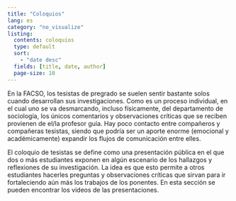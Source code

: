 ```yaml
---
title: "Coloquios"
lang: es
category: "no_visualize"
listing:
  contents: coloquios
  type: default
  sort: 
    - "date desc"
  fields: [title, date, author]
  page-size: 10
---
```


En la FACSO, los tesistas de pregrado se suelen sentir bastante solos cuando desarrollan sus investigaciones. Como es un proceso individual, en el cual uno se va desmarcando, incluso físicamente, del departamento de sociología, los únicos comentarios y observaciones críticas que se reciben provienen de el/la profesor guía. Hay poco contacto entre compañeros y compañeras tesistas, siendo que podría ser un aporte enorme (emocional y académicamente) expandir los flujos de comunicación entre elles.

El coloquio de tesistas se define como una presentación pública en el que dos o más estudiantes exponen en algún escenario de los hallazgos y reflexiones de su investigación. La idea es que esto permite a otros estudiantes hacerles preguntas y observaciones críticas que sirvan para ir fortaleciendo aún más los trabajos de los ponentes. En esta sección se pueden encontrar los videos de las presentaciones.
